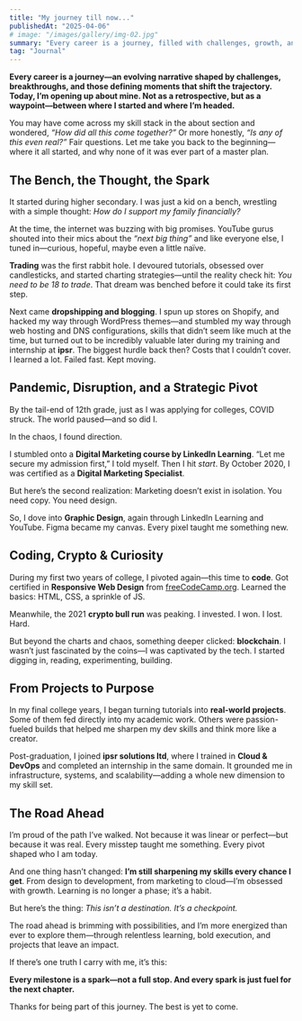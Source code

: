 ```yaml
---
title: "My journey till now..."
publishedAt: "2025-04-06"
# image: "/images/gallery/img-02.jpg"
summary: "Every career is a journey, filled with challenges, growth, and those significant moments that mark a shift in our path."
tag: "Journal"
---
```


**Every career is a journey—an evolving narrative shaped by challenges, breakthroughs, and those defining moments that shift the trajectory. Today, I’m opening up about mine. Not as a retrospective, but as a waypoint—between where I started and where I’m headed.**

You may have come across my skill stack in the about section and wondered, _“How did all this come together?”_ Or more honestly, _“Is any of this even real?”_ Fair questions. Let me take you back to the beginning—where it all started, and why none of it was ever part of a master plan.

## The Bench, the Thought, the Spark

It started during higher secondary. I was just a kid on a bench, wrestling with a simple thought: _How do I support my family financially?_

At the time, the internet was buzzing with big promises. YouTube gurus shouted into their mics about the _“next big thing”_ and like everyone else, I tuned in—curious, hopeful, maybe even a little naïve.

**Trading** was the first rabbit hole. I devoured tutorials, obsessed over candlesticks, and started charting strategies—until the reality check hit: _You need to be 18 to trade_. That dream was benched before it could take its first step.

Next came **dropshipping and blogging**. I spun up stores on Shopify, and hacked my way through WordPress themes—and stumbled my way through web hosting and DNS configurations, skills that didn’t seem like much at the time, but turned out to be incredibly valuable later during my training and internship at **ipsr**. The biggest hurdle back then? Costs that I couldn’t cover. I learned a lot. Failed fast. Kept moving.

## Pandemic, Disruption, and a Strategic Pivot

By the tail-end of 12th grade, just as I was applying for colleges, COVID struck. The world paused—and so did I.

In the chaos, I found direction.

I stumbled onto a **Digital Marketing course by LinkedIn Learning**. “Let me secure my admission first,” I told myself. Then I hit _start_. By October 2020, I was certified as a **Digital Marketing Specialist**.

But here’s the second realization: Marketing doesn’t exist in isolation. You need copy. You need design.

So, I dove into **Graphic Design**, again through LinkedIn Learning and YouTube. Figma became my canvas. Every pixel taught me something new.

## Coding, Crypto & Curiosity

During my first two years of college, I pivoted again—this time to **code**. Got certified in **Responsive Web Design** from [freeCodeCamp.org](https://freeCodeCamp.org). Learned the basics: HTML, CSS, a sprinkle of JS.

Meanwhile, the 2021 **crypto bull run** was peaking. I invested. I won. I lost. Hard.

But beyond the charts and chaos, something deeper clicked: **blockchain**. I wasn’t just fascinated by the coins—I was captivated by the tech. I started digging in, reading, experimenting, building.

## From Projects to Purpose
In my final college years, I began turning tutorials into **real-world projects**. Some of them fed directly into my academic work. Others were passion-fueled builds that helped me sharpen my dev skills and think more like a creator.

Post-graduation, I joined **ipsr solutions ltd**, where I trained in **Cloud & DevOps** and completed an internship in the same domain. It grounded me in infrastructure, systems, and scalability—adding a whole new dimension to my skill set.

## The Road Ahead

I’m proud of the path I’ve walked. Not because it was linear or perfect—but because it was real. Every misstep taught me something. Every pivot shaped who I am today.

And one thing hasn’t changed: **I’m still sharpening my skills every chance I get**. From design to development, from marketing to cloud—I’m obsessed with growth. Learning is no longer a phase; it’s a habit.

But here’s the thing: _This isn’t a destination. It’s a checkpoint._

The road ahead is brimming with possibilities, and I’m more energized than ever to explore them—through relentless learning, bold execution, and projects that leave an impact.

If there’s one truth I carry with me, it’s this:

**Every milestone is a spark—not a full stop. And every spark is just fuel for the next chapter.**

Thanks for being part of this journey. The best is yet to come.